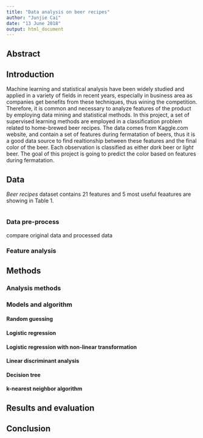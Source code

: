 ```yaml
---
title: "Data analysis on beer recipes"
author: "Junjie Cai"
date: "13 June 2018"
output: html_document
---
```

## Abstract

## Introduction
Machine learning and statistical analysis have been widely studied and applied in a variety of fields in recent years, especially in business area as companies get benefits from these techniques, thus wining the competition. Therefore, it is common and necessary to analyze features of the product by employing data mining and statistical methods. In this project, a set of supervised learning methods are employed in a classification problem related to home-brewed beer recipes. The data comes from Kaggle.com website, and contain a set of features during fermatation of beers, thus it is a good data source to find realtionship between these features and the final color of the beer. Each observation is classified as either _dark_ beer or _light_ beer. The goal of this project is going to predict the color based on features during fermatation.

## Data
_Beer recipes_ dataset contains 21 features and 5 most useful feaatures are showing in Table 1.
```r

```


### Data pre-process
compare original data and processed data

### Feature analysis


## Methods

### Analysis methods


### Models and algorithm
#### Random guessing
#### Logistic regression
#### Logistic regression with non-linear transformation
#### Linear discriminant analysis
#### Decision tree
#### k-nearest neighbor algorithm


## Results and evaluation


## Conclusion
